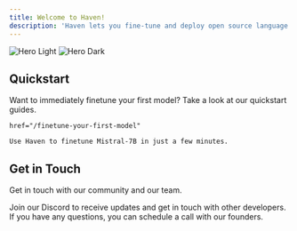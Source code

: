 ```yaml
---
title: Welcome to Haven!
description: 'Haven lets you fine-tune and deploy open source language models without having to write code or manage GPU infrastructure.'
---
```


<img
  className="block dark:hidden"
  src="/images/hero-light.svg"
  alt="Hero Light"
/>
<img
  className="hidden dark:block"
  src="/images/hero-dark.svg"
  alt="Hero Dark"
/>

## Quickstart

Want to immediately finetune your first model? Take a look at our quickstart guides.

<CardGroup cols={2}>
  <Card
    title="Finetune your First Model"
    icon="dumbbell"


    href="/finetune-your-first-model"
  >
    Use Haven to finetune Mistral-7B in just a few minutes.
  </Card>
</CardGroup>

## Get in Touch

Get in touch with our community and our team.

<CardGroup cols={2}>
  <Card
    title="Join our Discord"
    icon="discord"
    href="https://discord.com/invite/JDjbfp6q2G"
  >
    Join our Discord to receive updates and get in touch with other developers.
  </Card>
  <Card
    title="Talk to the founders"
    icon="phone"
    href="https://cal.com/justus-mattern-xfnomx/haven-community-call"
  >
    If you have any questions, you can schedule a call with our founders.
  </Card>
</CardGroup>
